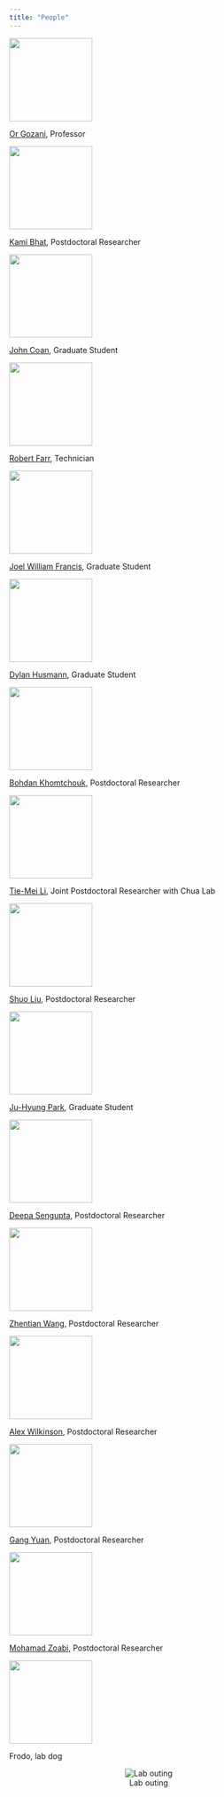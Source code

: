```yaml
---
title: "People"
---
```

<!-- note the extra spacings and formatting below for the caption and link to render properly -->

![](people_photos/Gozani_photo.jpg){width=150px}

[Or Gozani](https://med.stanford.edu/profiles/or-gozani), Professor



![](people_photos/Kami_Bhat.jpg){width=150px}

[Kami Bhat](https://profiles.stanford.edu/192526), Postdoctoral Researcher



![](people_photos/John_Coan.jpg){width=150px}

[John Coan](https://stanfordwho.stanford.edu/SWApp/lookup?search=Coan,John), Graduate Student



![](people_photos/Robert_Farr.jpg){width=150px}

[Robert Farr](https://stanfordwho.stanford.edu/SWApp/lookup?search=Farr,%20Robert), Technician

![](people_photos/Joel_Francis.jpg){width=150px}

[Joel William Francis](https://stanfordwho.stanford.edu/SWApp/lookup?search=Francis,%20Joel), Graduate Student



![](people_photos/Dylan_Husmann.jpg){width=150px}

[Dylan Husmann](https://stanfordwho.stanford.edu/SWApp/lookup?search=Husmann,%20Dylan), Graduate Student



![](people_photos/Bohdan_Khomtchouk.png){width=150px}

[Bohdan Khomtchouk](https://profiles.stanford.edu/bohdan-khomtchouk), Postdoctoral Researcher



![](people_photos/Tie_Mei_Li.jpg){width=150px}

[Tie-Mei Li](https://stanfordwho.stanford.edu/SWApp/lookup?search=Li,Tiemei), Joint Postdoctoral Researcher with Chua Lab



![](people_photos/Shuo_Liu.jpg){width=150px}

[Shuo Liu](https://stanfordwho.stanford.edu/SWApp/lookup?search=Liu,Shuo), Postdoctoral Researcher


![](people_photos/J_Park.jpg){width=150px}

[Ju-Hyung Park](https://stanfordwho.stanford.edu/SWApp/detailAction.do?key=DR948F995%20%20%20%20%20%20%20&search=Park&soundex=&stanfordonly=&affilfilter=everyone&filters=), Graduate Student



![](people_photos/Deepa_Sengupta.jpg){width=150px}

[Deepa Sengupta](https://stanfordwho.stanford.edu/SWApp/lookup?search=Sengupta,Deepa), Postdoctoral Researcher




![](people_photos/Zhentian_Wang.jpg){width=150px}

[Zhentian Wang](https://stanfordwho.stanford.edu/SWApp/lookup?search=Wang,Zhentian), Postdoctoral Researcher




![](people_photos/Alex_Wilkinson.jpg){width=150px}

[Alex Wilkinson](https://stanfordwho.stanford.edu/SWApp/lookup?search=Wilkinson,%20Alex), Postdoctoral Researcher




![](people_photos/Gang_Yuan.jpg){width=150px}

[Gang Yuan](https://stanfordwho.stanford.edu/SWApp/lookup?search=Yuan,Gang), Postdoctoral Researcher




![](people_photos/Mohamad_Zoabi.jpg){width=150px}

[Mohamad Zoabi](https://stanfordwho.stanford.edu/SWApp/lookup?search=Zoabi,Mohamad), Postdoctoral Researcher




![](people_photos/Frodo.png){width=150px}

Frodo, lab dog


<!-- note the extra spaces below for the caption to render properly -->
<center>

![Lab outing](figures/group_lab_photo_1.jpg)

</center>
